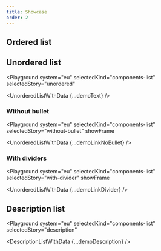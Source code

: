 ```yaml
---
title: Showcase
order: 2
---
```




## Ordered list

<Playground system="eu" selectedKind="components-list" selectedStory="ordered">
  <OrderedListWithData {...demoText} />
</Playground>

## Unordered list

<Playground
  system="eu"
  selectedKind="components-list"
  selectedStory="unordered"
>
  <UnorderedListWithData {...demoText} />
</Playground>

### Without bullet

<Playground
  system="eu"
  selectedKind="components-list"
  selectedStory="without-bullet"
  showFrame
>
  <UnorderedListWithData {...demoLinkNoBullet} />
</Playground>

### With dividers

<Playground
  system="eu"
  selectedKind="components-list"
  selectedStory="with-divider"
  showFrame
>
  <UnorderedListWithData {...demoLinkDivider} />
</Playground>

## Description list

<Playground
  system="eu"
  selectedKind="components-list"
  selectedStory="description"
>
  <DescriptionListWithData {...demoDescription} />
</Playground>
